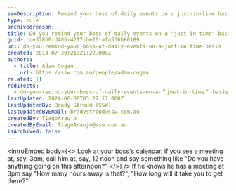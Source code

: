 ```yaml
---
seoDescription: Remind your boss of daily events on a just-in-time basis to ensure efficient use of time.
type: rule
archivedreason:
title: Do you remind your boss of daily events on a "just in time" basis?
guid: cce37860-d406-4217-be20-a1a536b80189
uri: do-you-remind-your-boss-of-daily-events-on-a-just-in-time-basis
created: 2013-07-30T21:21:22.000Z
authors:
  - title: Adam Cogan
    url: https://ssw.com.au/people/adam-cogan
related: []
redirects:
  - do-you-remind-your-boss-of-daily-events-on-a-＂just-in-time＂-basis
lastUpdated: 2024-06-08T03:27:17.000Z
lastUpdatedBy: Brady Stroud [SSW]
lastUpdatedByEmail: bradystroud@ssw.com.au
createdBy: TiagoAraujo
createdByEmail: TiagoAraujo@ssw.com.au
isArchived: false
---
```


<introEmbed
  body={<>
Look at your boss's calendar, if you see a meeting at, say, 3pm, call him at, say, 12 noon and say something like "Do you have anything going on this afternoon?"
  </>}
/>
If he knows he has a meeting at 3pm say "How many hours away is that?", "How long will it take you to get there?"
